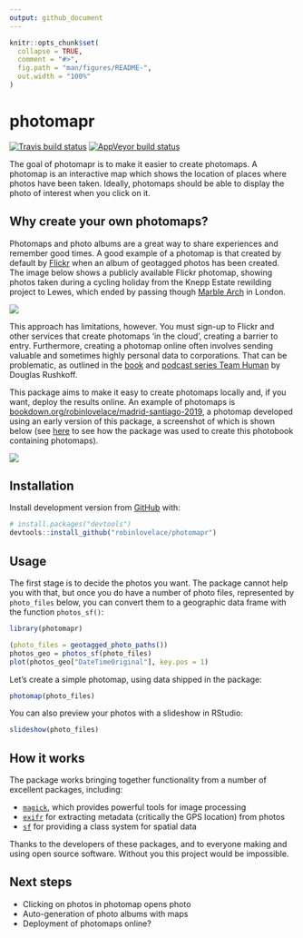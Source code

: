 ```yaml
---
output: github_document
---
```


<!-- README.md is generated from README.Rmd. Please edit that file -->

```r
knitr::opts_chunk$set(
  collapse = TRUE,
  comment = "#>",
  fig.path = "man/figures/README-",
  out.width = "100%"
)
```

# photomapr

<!-- badges: start -->
[![Travis build status](https://travis-ci.org/robinlovelace/photomapr.svg?branch=master)](https://travis-ci.org/robinlovelace/photomapr)
[![AppVeyor build status](https://ci.appveyor.com/api/projects/status/github/robinlovelace/photomapr?branch=master&svg=true)](https://ci.appveyor.com/project/robinlovelace/photomapr)
<!-- badges: end -->

The goal of photomapr is to make it easier to create photomaps.
A photomap is an interactive map which shows the location of places where photos have been taken.
Ideally, photomaps should be able to display the photo of interest when you click on it.

## Why create your own photomaps?

Photomaps and photo albums are a great way to share experiences and remember good times.
A good example of a photomap is that created by default by [Flickr](https://www.flickr.com/photos/97888609@N02/sets/72157704719583382/map) when an album of geotagged photos has been created.
The image below shows a publicly available Flickr photomap, showing photos taken during a cycling holiday from the Knepp Estate rewilding project to Lewes, which ended by passing though [Marble Arch](https://www.independent.co.uk/environment/climate-change-protest-extinction-rebellion-london-oxford-street-waterloo-a8870206.html) in London.

[![](man/flickr-photomap.png)](https://www.flickr.com/photos/97888609@N02/sets/72157704719583382/map)

This approach has limitations, however.
You must sign-up to Flickr and other services that create photomaps 'in the cloud', creating a barrier to entry.
Furthermore, creating a photomap online often involves sending valuable and sometimes highly personal data to corporations.
That can be problematic, as outlined in the [book](https://www.amazon.com/Team-Human-Douglas-Rushkoff/dp/039365169X) and [podcast series Team Human](https://teamhuman.fm/) by Douglas Rushkoff.

This package aims to make it easy to create photomaps locally
and, if you want, deploy the results online.
An example of photomaps is [bookdown.org/robinlovelace/madrid-santiago-2019](https://bookdown.org/robinlovelace/madrid-santiago-2019/), a photomap developed using an early version of this package, a screenshot of which is shown below (see [here](https://github.com/katyrobin/madrid-santiago-2019) to see how the package was used to create this photobook containing photomaps).

[![](man/figures/photobook-salamanca.png)](bookdown.org/robinlovelace/madrid-santiago-2019)

## Installation

Install development version from [GitHub](https://github.com/) with:

``` r
# install.packages("devtools")
devtools::install_github("robinlovelace/photomapr")
```

## Usage

The first stage is to decide the photos you want.
The package cannot help you with that, but once you do have a number of photo files, represented by `photo_files` below, you can convert them to a geographic data frame with the function `photos_sf()`:

```r
library(photomapr)

(photo_files = geotagged_photo_paths())
photos_geo = photos_sf(photo_files)
plot(photos_geo["DateTimeOriginal"], key.pos = 1)
```

Let's create a simple photomap, using data shipped in the package:

```r
photomap(photo_files)
```


You can also preview your photos with a slideshow in RStudio:

```r
slideshow(photo_files) 
```

## How it works

The package works bringing together functionality from a number of excellent packages, including:

- [`magick`](https://github.com/ropensci/magick), which provides powerful tools for image processing
- [`exifr`](https://github.com/paleolimbot/exifr) for extracting metadata (critically the GPS location) from photos
- [`sf`](https://github.com/r-spatial/sf) for providing a class system for spatial data

Thanks to the developers of these packages, and to everyone making and using open source software.
Without you this project would be impossible.

## Next steps

- Clicking on photos in photomap opens photo
- Auto-generation of photo albums with maps
- Deployment of photomaps online?


